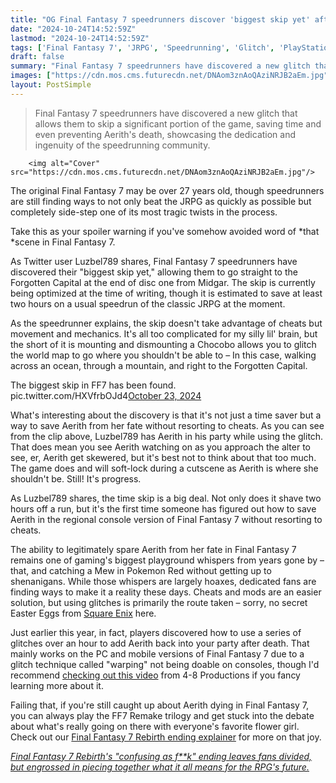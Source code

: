 ```yaml
---
title: "OG Final Fantasy 7 speedrunners discover 'biggest skip yet' after 27 years, shaving 2 hours off the JRPG for the low, low cost of making Aerith watch her own death"
date: "2024-10-24T14:52:59Z"
lastmod: "2024-10-24T14:52:59Z"
tags: ['Final Fantasy 7', 'JRPG', 'Speedrunning', 'Glitch', 'PlayStation', 'Square Enix']
draft: false
summary: "Final Fantasy 7 speedrunners have discovered a new glitch that allows them to skip a significant portion of the game, saving time and even preventing Aerith's death, showcasing the dedication and ingenuity of the speedrunning community."
images: ["https://cdn.mos.cms.futurecdn.net/DNAom3znAoQAziNRJB2aEm.jpg"]
layout: PostSimple
---
```

> Final Fantasy 7 speedrunners have discovered a new glitch that allows them to skip a significant portion of the game, saving time and even preventing Aerith's death, showcasing the dedication and ingenuity of the speedrunning community.


        <img alt="Cover" src="https://cdn.mos.cms.futurecdn.net/DNAom3znAoQAziNRJB2aEm.jpg"/>
        
The original Final Fantasy 7 may be over 27 years old, though speedrunners are still finding ways to not only beat the JRPG as quickly as possible but completely side-step one of its most tragic twists in the process.

Take this as your spoiler warning if you've somehow avoided word of *that *scene in Final Fantasy 7.

As Twitter user Luzbel789 shares, Final Fantasy 7 speedrunners have discovered their "biggest skip yet," allowing them to go straight to the Forgotten Capital at the end of disc one from Midgar. The skip is currently being optimized at the time of writing, though it is estimated to save at least two hours on a usual speedrun of the classic JRPG at the moment.

As the speedrunner explains, the skip doesn't take advantage of cheats but movement and mechanics. It's all too complicated for my silly lil' brain, but the short of it is mounting and dismounting a Chocobo allows you to glitch the world map to go where you shouldn't be able to – In this case, walking across an ocean, through a mountain, and right to the Forgotten Capital.

The biggest skip in FF7 has been found. pic.twitter.com/HXVfrbOJd4[October 23, 2024](https://twitter.com/Luzbel789/status/1848974866516742269)

What's interesting about the discovery is that it's not just a time saver but a way to save Aerith from her fate without resorting to cheats. As you can see from the clip above, Luzbel789 has Aerith in his party while using the glitch. That does mean you see Aerith watching on as you approach the alter to see, er, Aerith get skewered, but it's best not to think about that too much. The game does and will soft-lock during a cutscene as Aerith is where she shouldn't be. Still! It's progress.

As Luzbel789 shares, the time skip is a big deal. Not only does it shave two hours off a run, but it's the first time someone has figured out how to save Aerith in the regional console version of Final Fantasy 7 without resorting to cheats.

The ability to legitimately spare Aerith from her fate in Final Fantasy 7 remains one of gaming's biggest playground whispers from years gone by – that, and catching a Mew in Pokemon Red without getting up to shenanigans. While those whispers are largely hoaxes, dedicated fans are finding ways to make it a reality these days. Cheats and mods are an easier solution, but using glitches is primarily the route taken – sorry, no secret Easter Eggs from [Square Enix](https://www.gamesradar.com/tag/square_enix/) here.

Just earlier this year, in fact, players discovered how to use a series of glitches over an hour to add Aerith back into your party after death. That mainly works on the PC and mobile versions of Final Fantasy 7 due to a glitch technique called "warping" not being doable on consoles, though I'd recommend [checking out this video](https://youtu.be/May-fRmdWNA?si=HV8ujnMDMyTQYdBv) from 4-8 Productions if you fancy learning more about it.

Failing that, if you're still caught up about Aerith dying in Final Fantasy 7, you can always play the FF7 Remake trilogy and get stuck into the debate about what's really going on there with everyone's favorite flower girl. Check out our [Final Fantasy 7 Rebirth ending explainer](https://www.gamesradar.com/final-fantasy-7-rebirth-ending-explained/) for more on that joy.

[<em>Final Fantasy 7 Rebirth's "confusing as f**k" ending leaves fans divided, but engrossed in piecing together what it all means for the RPG's future.</em>](https://www.gamesradar.com/final-fantasy-7-rebirths-confusing-as-fk-ending-leaves-fans-divided-but-engrossed-in-piecing-together-what-it-all-means-for-the-rpgs-future/)
        